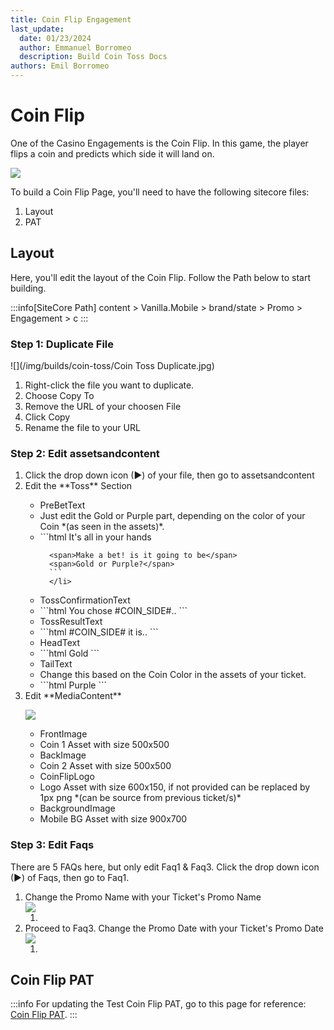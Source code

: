 ---
title: Coin Flip Engagement
last_update:
  date: 01/23/2024
  author: Emmanuel Borromeo
  description: Build Coin Toss Docs
authors: Emil Borromeo
---

# Coin Flip

One of the Casino Engagements is the Coin Flip. In this game, the player flips a coin and predicts which side it will land on.

![](/img/builds/coin-toss/cointosspreview.png)


To build a Coin Flip Page, you'll need to have the following sitecore files:
1. Layout
2. PAT 

## Layout
Here, you'll edit the layout of the Coin Flip. Follow the Path below to start building.

:::info[SiteCore Path]
content > Vanilla.Mobile > brand/state > Promo > Engagement > c 
:::

### Step 1: Duplicate File

![](/img/builds/coin-toss/Coin Toss Duplicate.jpg)


1. Right-click the file you want to duplicate.
2. Choose Copy To
3. Remove the URL of your choosen File
4. Click Copy
5. Rename the file to your URL

### Step 2: Edit **assetsandcontent**

<ol>
  <li>
    Click the drop down icon (►) of your file, then go to assetsandcontent
  </li>
  <li>
    Edit the **Toss** Section
  </li>
  <ul>
    <li>PreBetText</li>
    <li className="list-none">Just edit the Gold or Purple part, depending on the color of your Coin *(as seen in the assets)*.</li>
    <li className="list-none">
      ```html
      <span className="txt-white" style="font-size: var(--site-spacer-l)">
        It's all in your hands
      </span>
      
      <span>Make a bet! is it going to be</span>
      <span>Gold or Purple?</span>
      ```
      </li>
<li>TossConfirmationText</li>
<li className="list-none">
```html
<span>You chose #COIN_SIDE#..</span>
```
</li>
<li>TossResultText</li>
<li className="list-none">
```html
<span>#COIN_SIDE# it is..</span>
```
</li>
<li>HeadText</li>
<li className="list-none">
```html
<span>Gold</span>
```
</li>
<li>TailText</li>
<li className="list-none">Change this based on the Coin Color in the assets of your ticket.</li>
<li className="list-none">
```html
<span>Purple</span>
```
</li>
</ul>
<li id="media-content">Edit **MediaContent**</li>

![](/img/builds/coin-toss/Layout3.png)

<ul>
<li>FrontImage</li>
<li className="list-none">Coin 1 Asset with size 500x500</li>
<li>BackImage</li>
<li className="list-none">Coin 2 Asset with size 500x500</li>
<li>CoinFlipLogo</li>
<li className="list-none">Logo Asset with size 600x150, if not provided can be replaced by 1px png *(can be source from previous ticket/s)*</li>
<li>BackgroundImage</li>
<li className="list-none">Mobile BG Asset with size 900x700</li>
</ul>
</ol>

### Step 3: Edit **Faqs**  
There are 5 FAQs here, but only edit Faq1 & Faq3. Click the drop down icon (►) of Faqs, then go to Faq1.
1. Change the Promo Name with your Ticket's Promo Name  
![](/img/builds/coin-toss/Layout42.png)<ol className="list-none"><li></li></ol>
2. Proceed to Faq3. Change the Promo Date with your Ticket's Promo Date  
![](/img/builds/coin-toss/Layout41.png)<ol className="list-none"><li></li></ol>

## Coin Flip PAT
:::info
For updating the Test Coin Flip PAT, go to this page for reference: [Coin Flip PAT](./pat-eds-coin).
:::
